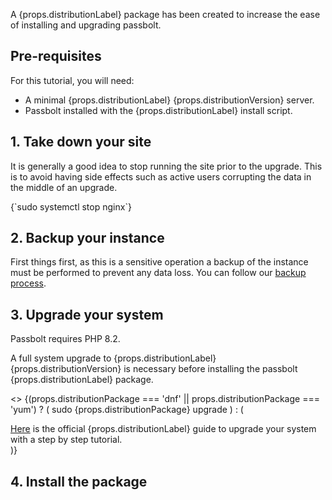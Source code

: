 
<p> A {props.distributionLabel} package has been created to increase the ease of installing and upgrading passbolt.</p>

## Pre-requisites

For this tutorial, you will need:
<ul>
    <li>A minimal {props.distributionLabel} {props.distributionVersion} server.</li>
    <li>Passbolt installed with the {props.distributionLabel} install script.</li>
</ul>


## 1. Take down your site

It is generally a good idea to stop running the site prior to the upgrade. This is to avoid having side effects
such as active users corrupting the data in the middle of an upgrade.

<CodeBlock>
  {`sudo systemctl stop nginx`}
</CodeBlock>

## 2. Backup your instance

First things first, as this is a sensitive operation a backup of the instance must be performed to prevent any data loss.
You can follow our [backup process](/hosting/backup/).

## 3. Upgrade your system

Passbolt requires PHP 8.2.

<p> A full system upgrade to {props.distributionLabel} {props.distributionVersion} is necessary before installing the passbolt {props.distributionLabel} package.</p>

<>
{(props.distributionPackage === 'dnf' || props.distributionPackage === 'yum') ? (
<CodeBlock>
    sudo {props.distributionPackage} upgrade
</CodeBlock>
    ) : (
   <div>
    <a href={props.distributionUpgradeGuide}>Here</a> is the official {props.distributionLabel} guide to upgrade your system with a step by step tutorial.
   </div>
    )}
</>

## 4. Install the package
